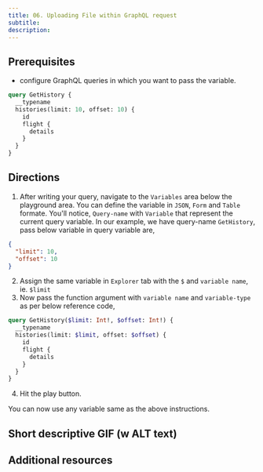 ```yaml
---
title: 06. Uploading File within GraphQL request
subtitle:
description:
---
```


## Prerequisites

- configure GraphQL queries in which you want to pass the variable.

```graphql
query GetHistory {
  __typename
  histories(limit: 10, offset: 10) {
    id
    flight {
      details
    }
  }
}
```

## Directions

1. After writing your query, navigate to the `Variables` area below the playground area. You can define the variable in `JSON`, `Form` and `Table` formate.
You'll notice, `Query-name` with `Variable` that represent the current query variable. 
In our example, we have query-name `GetHistory`, pass below variable in query variable are,
```json 
{
  "limit": 10,
  "offset": 10
}
```

2. Assign the same variable in `Explorer` tab with the `$` and `variable name`, ie. `$limit`
3. Now pass the function argument with `variable name` and `variable-type` as per below reference code, 

```graphql
query GetHistory($limit: Int!, $offset: Int!) {
  __typename
  histories(limit: $limit, offset: $offset) {
    id
    flight {
      details
    }
  }
}
```

4. Hit the play button.

You can now use any variable same as the above instructions.

## Short descriptive GIF (w ALT text)

## Additional resources
